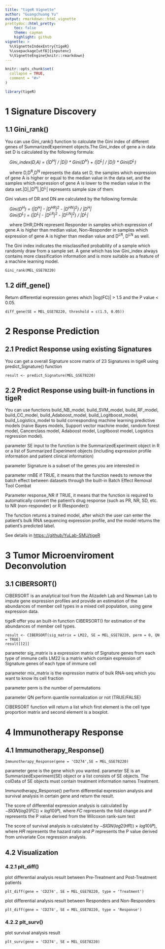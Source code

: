 ---
title: "tigeR Vignette"
author: "Guangchuang Yu"
output: rmarkdown::html_vignette
prettydoc::html_pretty:
    toc: false
    theme: cayman
    highlight: github
vignette: >
  %\VignetteIndexEntry{tigeR}
  %\usepackage[utf8]{inputenc}
  %\VignetteEngine{knitr::rmarkdown}
---

```{r, include = FALSE}
knitr::opts_chunk$set(
  collapse = TRUE,
  comment = "#>"
)
```

```{r setup}
library(tigeR)
```

# 1 Signature Discovery

## 1.1 Gini_rank()
  
You can use Gini_rank() function to calculate the Gini index of different genes of SummarizedExperiment objects.The Gini_index of gene a in data set D is calculated by the following formula: 
  
&emsp;_Gini_index(D,A) = (|D^H^| / |D|) * Gini(D^H^) +  (|D^L^| / |D|) * Gini(D^L^)_
  
&emsp;where D,D^R^,D^N^ represents the data set D, the samples which expression of gene A is higher or equal to the median value in the data set, and the samples which expression of gene A is lower to the median value in the data set.|D|,|D^H^|,|D^L^| represents sample size of them.  
  
  
Gini values of DR and DN are calculated by the following formula:  
  
&emsp;_Gini(D^H^) = (|D^H^| - |D^HR^|^2^ - |D^HN^|^2^) / |D^H^|_  
&emsp;_Gini(D^L^) = (|D^L^| - |D^LR^|^2^ - |D^LN^|^2^) / |D^L^|_
    
&emsp;where DHR,DHN represent Responder in samples which expression of gene A is higher than median value, Non-Responder in samples which expression of gene A is higher than median value and D^LR^, D^LN^ as well.
  
  
The Gini index indicates the misclassified probability of a sample which randomly draw from a sample set. A gene which has low Gini_index always contains more classification information and is more suitable as a feature of a machine learning model.

```         
Gini_rank(MEL_GSE78220)
```

## 1.2 diff_gene()

Return differential expression genes which |log(FC)| > 1.5 and the P value < 0.05.

```         
diff_gene(SE = MEL_GSE78220, threshold = c(1.5, 0.05))
```

# 2 Response Prediction

## 2.1 Predict Response using existing Signatures

You can get a overall Signature score matrix of 23 Signatures in tigeR using predict_Signature() function

```         
result <- predict_Signature(MEL_GSE78220)
```

## 2.2 Predict Response using built-in functions in tigeR

You can use functions build_NB_model, build_SVM_model, build_RF_model, build_CC_model, build_Adaboost_model, build_Logitboost_model, build_Logistics_model to build corresponding machine learning predictive models (naive Bayes models, Support vector machine model, random forest model, Cancerclass model, Adaboost model, Logitboost model, Logistics regression model).

parameter SE input to the function is the SummarizedExperiment object in R or a list of Summarized Experiment objects (including expression profile information and patient clinical information)

parameter Signature is a subset of the genes you are interested in

parameter rmBE if TRUE, it means that the function needs to remove the batch effect between datasets through the built-in Batch Effect Removal Tool Combat

Parameter response_NR if TRUE, it means that the function is required to automatically convert the patient's drug response (such as PR, NR, SD, etc. to NR (non-responder) or R (Responder))

The function returns a trained model, after which the user can enter the patient's bulk RNA sequencing expression profile, and the model returns the patient's predicted label.

See details in <https:://github/YuLab-SMU/tigeR>

# 3 Tumor Microenviroment Deconvolution

## 3.1 CIBERSORT()

CIBERSORT is an analytical tool from the Alizadeh Lab and Newman Lab to impute gene expression profiles and provide an estimation of the abundances of member cell types in a mixed cell population, using gene expression data.

tigeR offer you an built-in function CIBERSORT() for estimation of the abundances of member cell types.

```    
result <- CIBERSORT(sig_matrix = LM22, SE = MEL_GSE78220, perm = 0, QN = TRUE)
result[[2]]
```

parameter sig_matrix is a expression matrix of Signature genes from each type of immune cells LM22 is a matrix which contain expression of Signature genes of each type of immune cell

parameter mix_matrix is the expression matrix of bulk RNA-seq which you want to know its cell fraction

parameter perm is the number of permutations

parameter QN perform quantile normalization or not (TRUE/FALSE)

CIBERSORT function will return a list which first element is the cell type proportion matrix and second element is a boxplot.

# 4 Immunotherapy Response

## 4.1 Immunotherapy_Response()

```
Immunotherapy_Response(gene = 'CD274',SE = MEL_GSE78220)
```

parameter gene is the gene which you wanted. parameter SE is an SummarizedExperiment(SE) object or a list consists of SE objects. The colData of SE objects must contain treatment information names Treatment.

Immunotherapy_Response() perform differential expression analysis and survival analysis in certain gene and return the result.

The score of differential expression analysis is calculated by −𝑆𝐼𝐺𝑁(𝑙𝑜𝑔2(𝐹𝐶)) × 𝑙𝑜𝑔10(𝑃), where 𝐹𝐶 represents the fold change and 𝑃 represents the P value derived from the Wilcoxon rank-sum test

The score of survival analysis is calculated by −𝑆𝐼𝐺𝑁(𝑙𝑜𝑔2(𝐻𝑅)) × 𝑙𝑜𝑔10(𝑃), where 𝐻𝑅 represents the hazard ratio and 𝑃 represents the P value derived from univariate Cox regression analysis.

## 4.2 Visualization

### 4.2.1 plt_diff()

plot differential analysis result between Pre-Treatment and Post-Treatment patients

```
plt_diff(gene = 'CD274', SE = MEL_GSE78220, type = 'Treatment') 
```

plot differential analysis result between Responders and Non-Responders

```
plt_diff(gene = 'CD274', SE = MEL_GSE78220, type = 'Response')
```

### 4.2.2 plt_surv()

plot survival analysis result

```
plt_surv(gene = 'CD274', SE = MEL_GSE78220)
```

